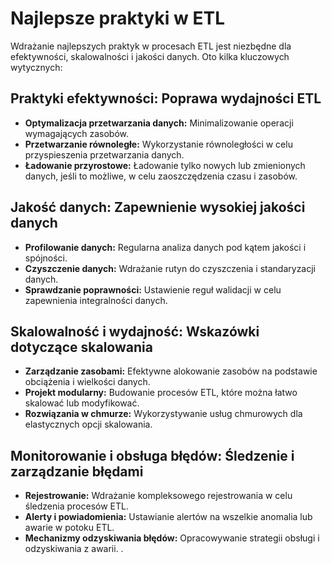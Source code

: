 # Najlepsze praktyki w ETL

Wdrażanie najlepszych praktyk w procesach ETL jest niezbędne dla efektywności, skalowalności i jakości danych. Oto kilka kluczowych wytycznych:

## Praktyki efektywności: Poprawa wydajności ETL

- **Optymalizacja przetwarzania danych:** Minimalizowanie operacji wymagających zasobów.
- **Przetwarzanie równoległe:** Wykorzystanie równoległości w celu przyspieszenia przetwarzania danych.
- **Ładowanie przyrostowe:** Ładowanie tylko nowych lub zmienionych danych, jeśli to możliwe, w celu zaoszczędzenia czasu i zasobów.

## Jakość danych: Zapewnienie wysokiej jakości danych

- **Profilowanie danych:** Regularna analiza danych pod kątem jakości i spójności.
- **Czyszczenie danych:** Wdrażanie rutyn do czyszczenia i standaryzacji danych.
- **Sprawdzanie poprawności:** Ustawienie reguł walidacji w celu zapewnienia integralności danych.

## Skalowalność i wydajność: Wskazówki dotyczące skalowania

- **Zarządzanie zasobami:** Efektywne alokowanie zasobów na podstawie obciążenia i wielkości danych.
- **Projekt modularny:** Budowanie procesów ETL, które można łatwo skalować lub modyfikować.
- **Rozwiązania w chmurze:** Wykorzystywanie usług chmurowych dla elastycznych opcji skalowania.

## Monitorowanie i obsługa błędów: Śledzenie i zarządzanie błędami

- **Rejestrowanie:** Wdrażanie kompleksowego rejestrowania w celu śledzenia procesów ETL.
- **Alerty i powiadomienia:** Ustawianie alertów na wszelkie anomalia lub awarie w potoku ETL.
- **Mechanizmy odzyskiwania błędów:** Opracowywanie strategii obsługi i odzyskiwania z awarii.
.